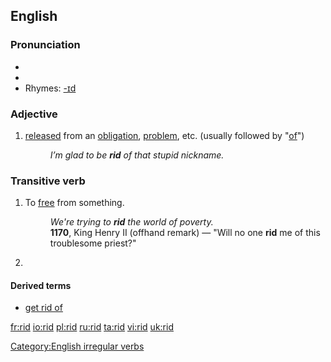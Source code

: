 ==English==

===Pronunciation===
*{{SAMPA|/'/}}
*{{IPA|/'rɪd/}}
*Rhymes: [[Rhymes:English:-ɪd|-ɪd]]

===Adjective===
{{en-adj|-}}

# [[released]] from an [[obligation]], [[problem]], etc. (usually followed by "[[of]]")
#:''I’m glad to be '''rid''' of that stupid nickname.''

===Transitive verb===
{{en-verb|rids|ridding|rid}}

# To [[free]] from something.
#:''We're trying to '''rid''' the world of poverty.''
#:'''1170''', King Henry II (offhand remark) — "Will no one '''rid''' me of this troublesome priest?"
# {{past of|[[rid]]}}

====Derived terms====
*[[get rid of]]

[[Category:English irregular verbs]]

[[fr:rid]]
[[io:rid]]
[[pl:rid]]
[[ru:rid]]
[[ta:rid]]
[[vi:rid]]
[[uk:rid]]